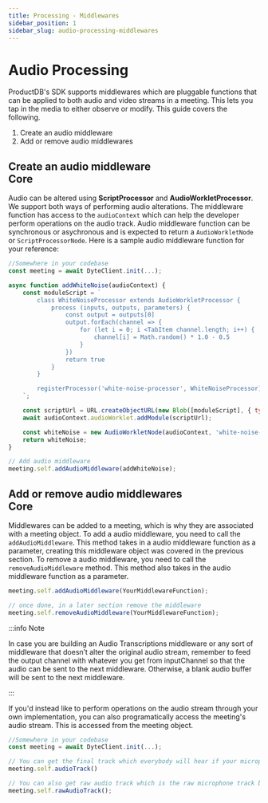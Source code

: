 ```yaml
---
title: Processing - Middlewares
sidebar_position: 1
sidebar_slug: audio-processing-middlewares
---
```


# Audio Processing

ProductDB's SDK supports middlewares which are pluggable functions that can be applied to both audio and video streams in a meeting. This lets you tap in the media to either observe or modify. This guide covers the following.

1. Create an audio middleware
2. Add or remove audio middlewares

## Create an audio middleware <div class="header-tag tag-core">Core</div>

<Tabs groupId="framework">
<TabItem value="js" label="Javascript">

Audio can be altered using **ScriptProcessor** and **AudioWorkletProcessor**. We support both ways of performing audio alterations. The middleware function has access to the `audioContext` which can help the developer perform operations on the audio track. Audio middleware function can be synchronous or asychronous and is expected to return a `AudioWorkletNode` or `ScriptProcessorNode`. Here is a sample audio middleware function for your reference:

```jsx
//Somewhere in your codebase
const meeting = await DyteClient.init(...);

async function addWhiteNoise(audioContext) {
    const moduleScript = `
        class WhiteNoiseProcessor extends AudioWorkletProcessor {
            process (inputs, outputs, parameters) {
                const output = outputs[0]
                output.forEach(channel => {
                    for (let i = 0; i <TabItem channel.length; i++) {
                        channel[i] = Math.random() * 1.0 - 0.5
                    }
                })
                return true
            }
        }

        registerProcessor('white-noise-processor', WhiteNoiseProcessor);
    `;

    const scriptUrl = URL.createObjectURL(new Blob([moduleScript], { type: 'text/javascript' }));
    await audioContext.audioWorklet.addModule(scriptUrl);

    const whiteNoise = new AudioWorkletNode(audioContext, 'white-noise-processor');
    return whiteNoise;
}

// Add audio middleware
meeting.self.addAudioMiddleware(addWhiteNoise);
```

</TabItem>
</Tabs>

## Add or remove audio middlewares <div class="header-tag tag-core">Core</div>

<Tabs groupId="framework">
<TabItem value="js" label="Javascript">

Middlewares can be added to a meeting, which is why they are associated with a meeting object. To add a audio middleware, you need to call the `addAudioMiddleware`. This method takes in a audio middleware function as a parameter, creating this middleware object was covered in the previous section. To remove a audio middleware, you need to call the `removeAudioMiddleware` method. This method also takes in the audio middleware function as a parameter.

```jsx
meeting.self.addAudioMiddleware(YourMiddlewareFunction);

// once done, in a later section remove the middleware
meeting.self.removeAudioMiddleware(YourMiddlewareFunction);
```

:::info Note

In case you are building an Audio Transcriptions middleware or any sort of middleware that doesn’t alter the original audio stream, remember to feed the output channel with whatever you get from inputChannel so that the audio can be sent to the next middleware. Otherwise, a blank audio buffer will be sent to the next middleware.

:::

If you'd instead like to perform operations on the audio stream through your own implementation, you can also programatically access the meeting's audio stream. This is accessed from the meeting object.

```jsx
//Somewhere in your codebase
const meeting = await DyteClient.init(...);

// You can get the final track which everybody will hear if your microphone is turned on after all the middlewares are applied
meeting.self.audioTrack()

// You can also get raw audio track which is the raw microphone track before any middlewares are applied to it
meeting.self.rawAudioTrack();
```

</TabItem>
</Tabs>

<head>
  <title>Processing - Middlewares Guide</title>
</head>
